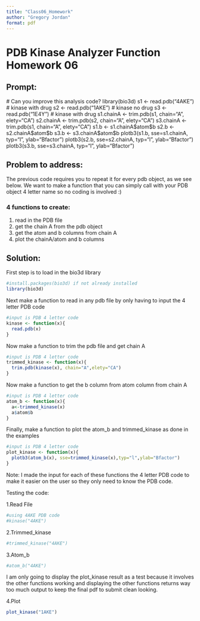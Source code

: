 ```yaml
---
title: "Class06_Homework"
author: "Gregory Jordan"
format: pdf
---
```


# PDB Kinase Analyzer Function Homework 06

## Prompt:

\# Can you improve this analysis code?
library(bio3d)
s1 \<- read.pdb("4AKE") \# kinase with drug
s2 \<- read.pdb("1AKE") \# kinase no drug
s3 \<- read.pdb("1E4Y") \# kinase with drug
s1.chainA \<- trim.pdb(s1, chain="A", elety="CA")
s2.chainA \<- trim.pdb(s2, chain="A", elety="CA")
s3.chainA \<- trim.pdb(s1, chain="A", elety="CA")
s1.b \<- s1.chainA\$atom\$b
s2.b \<- s2.chainA\$atom\$b
s3.b \<- s3.chainA\$atom\$b
plotb3(s1.b, sse=s1.chainA, typ="l", ylab="Bfactor")
plotb3(s2.b, sse=s2.chainA, typ="l", ylab="Bfactor")
plotb3(s3.b, sse=s3.chainA, typ="l", ylab="Bfactor")

## Problem to address: 

The previous code requires you to repeat it for every pdb object, as we see below. We want to make a function that you can simply call with your PDB object 4 letter name so no coding is involved :)

### 4 functions to create:

1.  read in the PDB file
2.  get the chain A from the pdb object
3.  get the atom and b columns from chain A
4.  plot the chainA/atom and b columns

## Solution:

First step is to load in the bio3d library

```r
#install.packages(bio3d) if not already installed
library(bio3d)
```

Next make a function to read in any pdb file by only having to input the 4 letter PDB code

```r
#input is PDB 4 letter code
kinase <- function(x){
  read.pdb(x)
}
```

Now make a function to trim the pdb file and get chain A

```r
#input is PDB 4 letter code
trimmed_kinase <- function(x){
  trim.pdb(kinase(x), chain="A",elety="CA")
}
```

Now make a function to get the b column from atom column from chain A 

```r
#input is PDB 4 letter code
atom_b <- function(x){
  a<-trimmed_kinase(x)
  a$atom$b
}
```

Finally, make a function to plot the atom_b and trimmed_kinase as done in the examples

```r
#input is PDB 4 letter code
plot_kinase <- function(x){
  plotb3(atom_b(x), sse=trimmed_kinase(x),typ="l",ylab="Bfactor")
}
```

Note: I made the input for each of these functions the 4 letter PDB code to make it easier on the user so they only need to know the PDB code.

Testing the code:

1.Read File
```r
#using 4AKE PDB code
#kinase("4AKE")
```

2.Trimmed_kinase
```r
#trimmed_kinase("4AKE")
```

3.Atom_b
```r
#atom_b("4AKE")
```

I am only going to display the plot_kinase result as a test because it involves the other functions working and displaying the other functions returns way too much output to keep the final pdf to submit clean looking. 

4.Plot 
```r
plot_kinase("1AKE")
```

